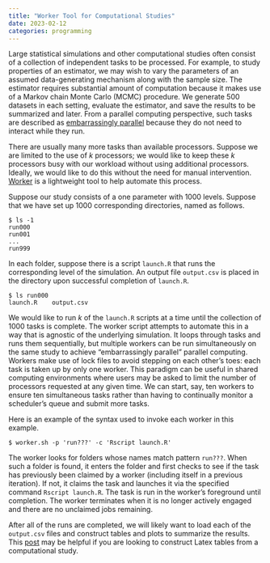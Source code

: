 ```yaml
---
title: "Worker Tool for Computational Studies"
date: 2023-02-12
categories: programming
---
```


Large statistical simulations and other computational studies often consist of
a collection of independent tasks to be processed. For example, to study
properties of an estimator, we may wish to vary the parameters of an assumed
data-generating mechanism along with the sample size. The estimator requires
substantial amount of computation because it makes use of a Markov chain Monte
Carlo (MCMC) procedure. We generate 500 datasets in each setting, evaluate the
estimator, and save the results to be summarized and later. From a parallel
computing perspective, such tasks are described as [embarrassingly
parallel][wiki-ep] because they do not need to interact while they run.

There are usually many more tasks than available processors. Suppose we are
limited to the use of $k$ processors; we would like to keep these $k$
processors busy with our workload without using additional processors. Ideally,
we would like to do this without the need for manual intervention.
[Worker][worker] is a lightweight tool to help automate this process.

Suppose our study consists of a one parameter with 1000 levels. Suppose that we
have set up 1000 corresponding directories, named as follows.

```
$ ls -1
run000
run001
...
run999
```

In each folder, suppose there is a script `launch.R` that runs the
corresponding level of the simulation. An output file `output.csv` is placed in
the directory upon successful completion of `launch.R`. 

```
$ ls run000
launch.R    output.csv
```

We would like to run $k$ of the `launch.R` scripts at a time until the
collection of 1000 tasks is complete. The worker script attempts to automate
this in a way that is agnostic of the underlying simulation. It loops through
tasks and runs them sequentially, but multiple workers can be run
simultaneously on the same study to achieve "embarrassingly parallel" parallel
computing. Workers make use of lock files to avoid stepping on each other's
toes: each task is taken up by only one worker. This paradigm can be useful
in shared computing environments where users may be asked to limit the number
of processors requested at any given time. We can start, say, ten workers to
ensure ten simultaneous tasks rather than having to continually monitor a
scheduler's queue and submit more tasks.

Here is an example of the syntax used to invoke each worker in this example.

```
$ worker.sh -p 'run???' -c 'Rscript launch.R'
```

The worker looks for folders whose names match pattern `run???`. When such a
folder is found, it enters the folder and first checks to see if the task has
previously been claimed by a worker (including itself in a previous iteration).
If not, it claims the task and launches it via the specified command
`Rscript launch.R`. The task is run in the worker's foreground until
completion. The worker terminates when it is no longer actively engaged and
there are no unclaimed jobs remaining.

After all of the runs are completed, we will likely want to load each of the
`output.csv` files and construct tables and plots to summarize the results.
This [post][tables] may be helpful if you are looking to construct Latex tables
from a computational study.

[wiki-ep]: https://en.wikipedia.org/wiki/Embarrassingly_parallel
[worker]: https://github.com/andrewraim/worker
[tables]: 2023-02-11-latex-tables-from-R.qmd

